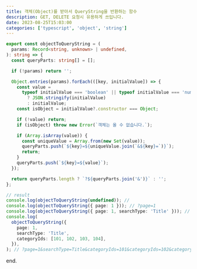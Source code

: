 ```yaml
---
title: 객체(Object)를 받아서 QueryString을 반환하는 함수
description: GET, DELETE 요청시 유용하게 쓰입니다.
date: 2023-08-25T15:03:00
categories: ['typescript', 'object', 'string']
---
```


```ts
export const objectToQueryString = (
  params: Record<string, unknown> | undefined,
): string => {
  const queryParts: string[] = [];

  if (!params) return '';

  Object.entries(params).forEach(([key, initialValue]) => {
    const value =
      typeof initialValue === 'boolean' || typeof initialValue === 'number'
        ? JSON.stringify(initialValue)
        : initialValue;
    const isObject = initialValue?.constructor === Object;

    if (!value) return;
    if (isObject) throw new Error(`객체는 올 수 없습니다.`);

    if (Array.isArray(value)) {
      const uniqueValue = Array.from(new Set(value));
      queryParts.push(`${key}=${uniqueValue.join(`&${key}=`)}`);
      return;
    }
    queryParts.push(`${key}=${value}`);
  });

  return queryParts.length ? `?${queryParts.join('&')}` : '';
};

// result
console.log(objectToQueryString(undefined)); //
console.log(objectToQueryString({ page: 1 })); // ?page=1
console.log(objectToQueryString({ page: 1, searchType: 'Title' })); // ?page=1&searchType=Title
console.log(
  objectToQueryString({
    page: 1,
    searchType: 'Title',
    categoryIds: [101, 102, 103, 104],
  }),
); // ?page=1&searchType=Title&categoryIds=101&categoryIds=102&categoryIds=103&categoryIds=104
```

end.
